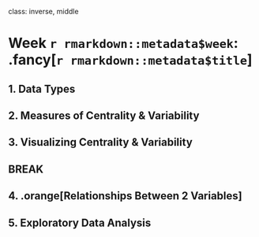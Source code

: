 
class: inverse, middle

# Week `r rmarkdown::metadata$week`: .fancy[`r rmarkdown::metadata$title`]

## 1. Data Types
## 2. Measures of Centrality & Variability
## 3. Visualizing Centrality & Variability

## BREAK

## 4. .orange[Relationships Between 2 Variables]
## 5. Exploratory Data Analysis
